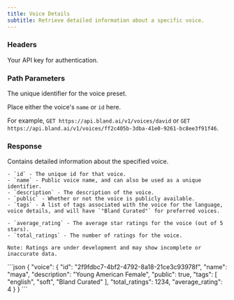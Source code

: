 ```yaml
---
title: Voice Details
subtitle: Retrieve detailed information about a specific voice.
---
```



### Headers

<ParamField header="authorization" type="string" required>
  Your API key for authentication.
</ParamField>

### Path Parameters

<ParamField path="id" type="string" required>
  The unique identifier for the voice preset.

  Place either the voice's `name` or `id` here.

  For example, `GET https://api.bland.ai/v1/voices/david` or `GET https://api.bland.ai/v1/voices/ff2c405b-3dba-41e0-9261-bc8ee3f91f46`.
</ParamField>

### Response

<ResponseField type="object" name="voice">
    Contains detailed information about the specified voice.
    
    - `id` - The unique id for that voice.
    - `name` - Public voice name, and can also be used as a unique identifier.
    - `description` - The description of the voice.
    - `public` - Whether or not the voice is publicly available.
    - `tags` - A list of tags associated with the voice for the language, voice details, and will have `"Bland Curated"` for preferred voices.

    - `average_rating` - The average star ratings for the voice (out of 5 stars).
    - `total_ratings` - The number of ratings for the voice.

    Note: Ratings are under development and may show incomplete or inaccurate data.
</ResponseField>

<ResponseExample>
```json
{
    "voice": {
        "id": "2f9fdbc7-4bf2-4792-8a18-21ce3c93978f",
        "name": "maya",
        "description": "Young American Female",
        "public": true,
        "tags": [
            "english",
            "soft",
            "Bland Curated"
        ],
        "total_ratings": 1234,
        "average_rating": 4
    }
}
```
</ResponseExample>







